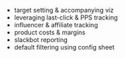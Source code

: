 - target setting & accompanying viz
- leveraging last-click & PPS tracking
- influencer & affiliate tracking
- product costs & margins
- slackbot reporting
- default filtering using config sheet